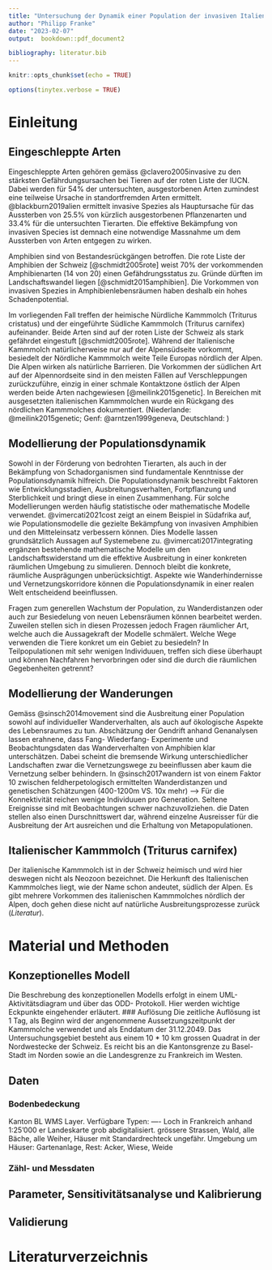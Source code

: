 ```yaml
---
title: "Untersuchung der Dynamik einer Population der invasiven Italienischer Kammmolche (Triturus carnifex) in Allschwil und Überprüfung der Wirksamkeit von Bekämpfungsmethoden anhand eines agentenbasierten Modellansatzes"
author: "Philipp Franke"
date: "2023-02-07"
output:  bookdown::pdf_document2

bibliography: literatur.bib
---
```


<!-- Einführung Rmarkdown Unigis: https://unigis-salzburg.github.io/Opt_AppDev-R/
Installation TinyTex:
 ```install.packages('tinytex')
 tinytex::install_tinytex()
 install.packages('rmarkdown')
 ```
-->

```r
knitr::opts_chunk$set(echo = TRUE)
```


```r
options(tinytex.verbose = TRUE)
```

# Einleitung

## Eingeschleppte Arten
Eingeschleppte Arten gehören gemäss @clavero2005invasive zu den stärksten Gefährdungsursachen bei Tieren auf der roten Liste der IUCN. Dabei werden für 54% der untersuchten, ausgestorbenen Arten zumindest eine teilweise Ursache in standortfremden Arten ermittelt. @blackburn2019alien ermittelt invasive Spezies als Hauptursache für das Aussterben von 25.5% von kürzlich ausgestorbenen Pflanzenarten und 33.4% für die untersuchten Tierarten. Die effektive Bekämpfung von invasiven Species ist demnach eine notwendige Massnahme um dem Aussterben von Arten entgegen zu wirken.

Amphibien sind von Bestandesrückgängen betroffen. Die rote Liste der Amphibien der Schweiz [@schmidt2005rote] weist 70% der vorkommenden Amphibienarten (14 von 20) einen Gefähdrungsstatus zu. Gründe dürften im Landschaftswandel liegen [@schmidt2015amphibien]. Die Vorkommen von invasiven Spezies in Amphibienlebensräumen haben deshalb ein hohes Schadenpotential.

Im vorliegenden Fall treffen der heimische Nürdliche Kammmolch (Triturus cristatus) und der eingeführte Südliche Kammmolch (Triturus carnifex) aufeinander. Beide Arten sind auf der roten Liste der Schweiz als stark gefährdet eingestuft [@schmidt2005rote]. Während der Italienische Kammmolch natürlicherweise nur auf der Alpensüdseite vorkommt, besiedelt der Nördliche Kammmolch weite Teile Europas nördlich der Alpen. Die Alpen wirken als natürliche Barrieren. Die Vorkommen der südlichen Art auf der Alpennordseite sind in den meisten Fällen auf Verschleppungen zurückzuführe, einzig in einer schmale Kontaktzone östlich der Alpen werden beide Arten nachgewiesen [@meilink2015genetic]. In Bereichen mit ausgesetzten italienischen Kammmolchen wurde ein Rückgang des nördlichen Kammmolches dokumentiert. (Niederlande: @meilink2015genetic; Genf: @arntzen1999geneva, Deutschland: )

## Modellierung der Populationsdynamik
Sowohl in der Förderung von bedrohten Tierarten, als auch in der Bekämpfung von Schadorganismen sind fundamentale Kenntnisse der Populationsdynamik hilfreich. Die Populationsdynamik beschreibt Faktoren wie Entwicklungsstadien, Ausbreitungsverhalten, Fortpflanzung und Sterblichkeit und bringt diese in einen Zusammenhang. Für solche Modellierungen werden häufig statistische oder mathematische Modelle verwendet. @vimercati2021cost zeigt an einem Beispiel in Südafrika auf, wie Populationsmodelle die gezielte Bekämpfung von invasiven Amphibien und den Mitteleinsatz verbessern können. Dies Modelle lassen grundsätzlich Aussagen auf Systemebene zu. @vimercati2017integrating ergänzen bestehende mathematische Modelle um den Landschaftswiderstand um die effektive Ausbreitung in einer konkreten räumlichen Umgebung zu simulieren. Dennoch bleibt die konkrete, räumliche Ausprägungen unberücksichtigt. Aspekte wie Wanderhindernisse und Vernetzungskorridore können die Populationsdynamik in einer realen Welt entscheidend beeinflussen.


Fragen zum generellen Wachstum der Population, zu Wanderdistanzen oder auch zur Besiedelung von neuen Lebensräumen können bearbeitet werden. Zuweilen stellen sich in diesen Prozessen jedoch Fragen räumlicher Art, welche auch die Aussagekraft der Modelle schmälert. Welche Wege verwenden die Tiere konkret um ein Gebiet zu besiedeln? In Teilpopulationen mit sehr wenigen Individuuen, treffen sich diese überhaupt und können Nachfahren hervorbringen oder sind die durch die räumlichen Gegebenheiten getrennt?





## Modellierung der Wanderungen
Gemäss @sinsch2014movement sind die Ausbreitung einer Population sowohl auf individueller Wanderverhalten, als auch auf ökologische Aspekte des Lebensraumes zu tun. Abschätzung der Gendrift anhand Genanalysen lassen erahnene, dass Fang- Wiederfang- Experimente und Beobachtungsdaten das Wanderverhalten  von Amphibien klar unterschätzen. Dabei scheint die bremsende Wirkung unterschiedlicher Landschaften zwar die Vernetzungswege zu beeinflussen aber kaum die Vernetzung selber behindern. In @sinsch2017wandern ist von einem Faktor 10 zwischen feldherpetologisch ermittelten Wanderdistanzen und genetischen Schätzungen (400-1200m VS. 10x mehr)
--> Für die Konnektivität reichen wenige Individuuen pro Generation. Seltene Ereignisse sind mit Beobachtungen schwer nachzuvollziehen. die Daten stellen also einen Durschnittswert dar, während einzelne Ausreisser für die Ausbreitung der Art ausreichen und die Erhaltung von Metapopulationen.



## Italienischer Kammmolch (Triturus carnifex)
Der italienische Kammmolch ist in der Schweiz heimisch und wird hier deswegen nicht als Neozoon bezeichnet. Die Herkunft des Italienischen Kammmolches liegt, wie der Name schon andeutet, südlich der Alpen. Es gibt mehrere Vorkommen des italienischen Kammmolches nördlich der Alpen, doch gehen diese nicht auf natürliche Ausbreitungsprozesse zurück (*Literatur*).

# Material und Methoden
## Konzeptionelles Modell
Die Beschrebung des konzeptionellen Modells erfolgt in einem UML- Aktivitätsdiagram und über das ODD- Protokoll. Hier werden wichtige Eckpunkte eingehender erläutert.
### Auflösung
Die zeitliche Auflösung ist 1 Tag, als Beginn wird der angenommene Aussetzungszeitpunkt der Kammmolche verwendet und als Enddatum der 31.12.2049. Das Untersuchungsgebiet besteht aus einem 10 * 10 km grossen Quadrat in der Nordwestecke der Schweiz. Es reicht bis an die Kantonsgrenze zu Basel-Stadt im Norden sowie an die Landesgrenze zu Frankreich im Westen. 


## Daten
### Bodenbedeckung
Kanton BL WMS Layer. Verfügbare Typen: ----
Loch in Frankreich anhand 1:25'000 er Landeskarte grob abdigitalisiert. grössere Strassen, Wald, alle Bäche, alle Weiher, Häuser mit Standardrechteck ungefähr. Umgebung um Häuser: Gartenanlage, Rest: Acker, Wiese, Weide

### Zähl- und Messdaten



## Parameter, Sensitivitätsanalyse und Kalibrierung


## Validierung




# Literaturverzeichnis

